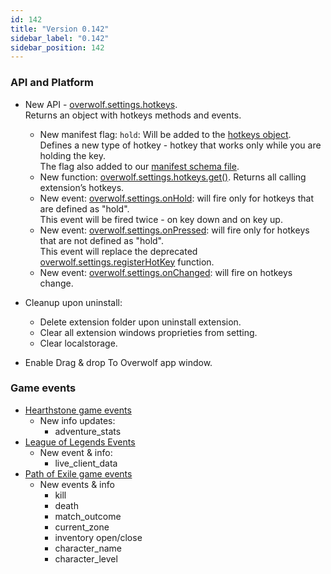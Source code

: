 ```yaml
---
id: 142
title: "Version 0.142"
sidebar_label: "0.142"
sidebar_position: 142
---
```


### API and Platform

* New API - [overwolf.settings.hotkeys](/api/settings/hotkeys).  
  Returns an object with hotkeys methods and events.
  * New manifest flag: `hold`: Will be added to the [hotkeys object](/api/manifest#hotkeys).  
    Defines a new type of hotkey - hotkey that works only while you are holding the key.  
    The flag also added to our [manifest schema file](https://github.com/overwolf/community-gists/blob/master/overwolf-manifest-schema.json).  
  * New function: [overwolf.settings.hotkeys.get()](/api/settings/hotkeys#getcallback). Returns all calling extension’s hotkeys.
  * New event: [overwolf.settings.onHold](/api/settings/hotkeys#onhold): will fire only for hotkeys that are defined as "hold".  
    This event will be fired twice - on key down and on key up.
  * New event: [overwolf.settings.onPressed](/api/settings/hotkeys#onpressed): will fire only for hotkeys that are not defined as "hold".  
    This event will replace the deprecated [overwolf.settings.registerHotKey](/api/settings#registerhotkeyactionid-callback) function.    
  * New event: [overwolf.settings.onChanged](/api/settings/hotkeys#onchanged):  will fire on hotkeys change. 

* Cleanup upon uninstall:
  * Delete extension folder upon uninstall extension.
  * Clear all extension windows proprieties from setting.
  * Clear localstorage.
* Enable Drag & drop To Overwolf app window.

### Game events

* [Hearthstone game events](/api/games/events/hearthstone#docsNav)
  * New info updates:
    * adventure_stats
* [League of Legends Events](/api/games/events/league-of-legends)
  * New event & info:
    * live_client_data
* [Path of Exile game events](/api/games/events/path-of-exile)
  * New events & info
    * kill
    * death
    * match_outcome
    * current_zone
    * inventory open/close
    * character_name
    * character_level
    
